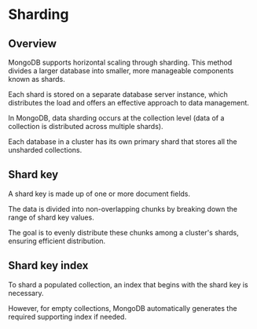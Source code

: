 # Sharding

## Overview

MongoDB supports horizontal scaling through sharding. This method divides a larger database into smaller, more manageable components known as shards.

Each shard is stored on a separate database server instance, which distributes the load and offers an
effective approach to data management.

In MongoDB, data sharding occurs at the collection level (data of a collection is distributed across multiple shards).

Each database in a cluster has its own primary shard that stores all the unsharded collections.


## Shard key

A shard key is made up of one or more document fields.

The data is divided into non-overlapping chunks by breaking down the range of shard key values.

The goal is to evenly distribute these chunks among a cluster's shards, ensuring efficient distribution.


## Shard key index

To shard a populated collection, an index that begins with the shard key is necessary. 

However, for empty collections, MongoDB automatically generates the required supporting index if needed.
